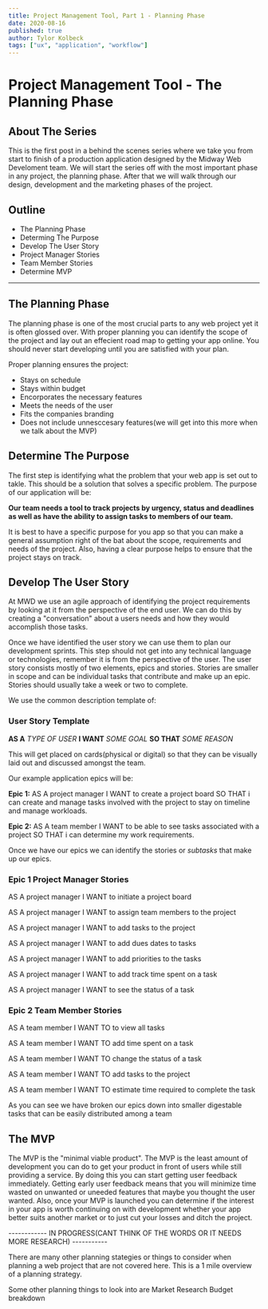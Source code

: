 ```yaml
---
title: Project Management Tool, Part 1 - Planning Phase
date: 2020-08-16
published: true
author: Tylor Kolbeck
tags: ["ux", "application", "workflow"]
---
```


# Project Management Tool - The Planning Phase

## About The Series

This is the first post in a behind the scenes series where we take you from start to finish of a production application designed by the Midway Web Develoment team. We will start the series off with the most important phase in any project, the planning phase. After that we will walk through our design, development and the marketing phases of the project.

## Outline

- The Planning Phase
- Determing The Purpose
- Develop The User Story
- Project Manager Stories
- Team Member Stories
- Determine MVP

---

## The Planning Phase

The planning phase is one of the most crucial parts to any web project yet it is often glossed over. With proper planning you can identify the scope of the project and lay out an effecient road map to getting your app online. You should never start developing until you are satisfied with your plan.

Proper planning ensures the project:

- Stays on schedule
- Stays within budget
- Encorporates the necessary features
- Meets the needs of the user
- Fits the companies branding
- Does not include unnesccesary features(we will get into this more when we talk about the MVP)

## Determine The Purpose

The first step is identifying what the problem that your web app is set out to takle. This should be a solution that solves a specific problem. The purpose of our application will be:

**Our team needs a tool to track projects by urgency, status and deadlines as well as have the ability to assign tasks to members of our team.**

It is best to have a specific purpose for you app so that you can make a general assumption right of the bat about the scope, requirements and needs of the project. Also, having a clear purpose helps to ensure that the project stays on track.

## Develop The User Story

At MWD we use an agile approach of identifying the project requirements by looking at it from the perspective of the end user. We can do this by creating a "conversation" about a users needs and how they would accomplish those tasks.

Once we have identified the user story we can use them to plan our development sprints. This step should not get into any technical language or technologies, remember it is from the perspective of the user.
The user story consists mostly of two elements, epics and stories. Stories are smaller in scope and can be individual tasks that contribute and make up an epic. Stories should usually take a week or two to complete.

We use the common description template of:

### User Story Template

**AS A** _TYPE OF USER_ **I WANT** _SOME GOAL_ **SO THAT** _SOME REASON_

This will get placed on cards(physical or digital) so that they can be visually laid out and discussed amongst the team.

Our example application epics will be:

**Epic 1:** AS A project manager I WANT to create a project board SO THAT i can create and manage tasks involved with the project to stay on timeline and manage workloads.

**Epic 2:** AS A team member I WANT to be able to see tasks associated with a project SO THAT i can determine my work requirements.

Once we have our epics we can identify the stories or _subtasks_ that make up our epics.

### Epic 1 Project Manager Stories

AS A project manager I WANT to initiate a project board

AS A project manager I WANT to assign team members to the project

AS A project manager I WANT to add tasks to the project

AS A project manager I WANT to add dues dates to tasks

AS A project manager I WANT to add priorities to the tasks

AS A project manager I WANT to add track time spent on a task

AS A project manager I WANT to see the status of a task

### Epic 2 Team Member Stories

AS A team member I WANT TO to view all tasks

AS A team member I WANT TO add time spent on a task

AS A team member I WANT TO change the status of a task

AS A team member I WANT TO add tasks to the project

AS A team member I WANT TO estimate time required to complete the task

As you can see we have broken our epics down into smaller digestable tasks that can be easily distributed among a team

## The MVP

The MVP is the "minimal viable product". The MVP is the least amount of development you can do to get your product in front of users while still providing a service. By doing this you can start getting user feedback immediately. Getting early user feedback means that you will minimize time wasted on unwanted or uneeded features that maybe you thought the user wanted. Also, once your MVP is launched you can determine if the interest in your app is worth continuing on with development whether your app better suits another market or to just cut your losses and ditch the project.

------------ IN PROGRESS(CANT THINK OF THE WORDS OR IT NEEDS MORE RESEARCH) -----------

There are many other planning stategies or things to consider when planning a web project that are not covered here. This is a 1 mile overview of a planning strategy.

Some other planning things to look into are Market Research Budget breakdown

<!--
  The second post will go over the design phase of the application.

  The third part will go over the backend development phase of the project.

  The fourth part will go over the front end development phase of the project.

  The fifth and final phase will go over the deployment and marketing phase of the project

  Talk about the iterative process

  Talk about the MVP

  ## Why Is Planning Important

  Planning identifies the problem at hand. You can not confidently take on a project if you do not first fully understand what the project is for.

  The process itself is just as important as ending up with a beautiful end result. Ask the designer: -->
